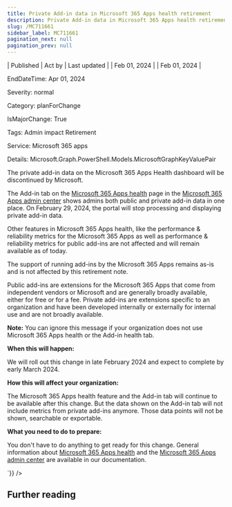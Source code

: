 ```yaml
---
title: Private Add-in data in Microsoft 365 Apps health retirement
description: Private Add-in data in Microsoft 365 Apps health retirement
slug: /MC711661
sidebar_label: MC711661
pagination_next: null
pagination_prev: null
---
```



| Published | Act by | Last updated |
| Feb 01, 2024 |  | Feb 01, 2024 |

EndDateTime: Apr 01, 2024

Severity: normal

Category: planForChange

IsMajorChange: True

Tags: Admin impact Retirement

Service: Microsoft 365 apps

Details: Microsoft.Graph.PowerShell.Models.MicrosoftGraphKeyValuePair

<div dangerouslySetInnerHTML={{__html:`
<p>The private add-in data on the Microsoft 365 Apps Health dashboard will be discontinued by Microsoft.
</p><p>The Add-in tab on the <a href="https://config.office.com/officeSettings/officeapphealth/overview" target="_blank">Microsoft 365 Apps health</a> page in the <a href="https://config.office.com" target="_blank">Microsoft 365 Apps admin center</a> shows admins both public and private add-in data in one place. On February 29, 2024, the portal will stop processing and displaying private add-in data.
</p><p>Other features in Microsoft 365 Apps health, like the performance &amp; reliability metrics for the Microsoft 365 Apps as well as performance &amp; reliability metrics for public add-ins are not affected and will remain available as of today.
</p><p>The support of running add-ins by the Microsoft 365 Apps remains as-is and is not affected by this retirement note.
</p><p>Public add-ins are extensions for the Microsoft 365 Apps that come from independent vendors or Microsoft and are generally broadly available, either for free or for a fee. Private add-ins are extensions specific to an organization and have been developed internally or externally for internal use and are not broadly available.
</p><p><b>Note:</b> You can ignore this message if your organization does not use Microsoft 365 Apps health or the Add-in health tab.
</p><p><b>When this will happen:</b>
</p><p>We will roll out this change in late February 2024 and expect to complete by early March 2024.</p><p><b>How this will affect your organization:</b>
</p><p>The Microsoft 365 Apps health feature and the Add-in tab will continue to be available after this change. But the data shown on the Add-in tab will not include metrics from private add-ins anymore. Those data points will not be shown, searchable or exportable.
</p><p><b>What you need to do to prepare:</b>
</p><p>You don't have to do anything to get ready for this change. General information about <a href="https://learn.microsoft.com/DeployOffice/admincenter/microsoft-365-apps-health" target="_blank">Microsoft 365 Apps health</a> and the <a href="https://learn.microsoft.com/deployoffice/admincenter/overview" target="_blank">Microsoft 365 Apps admin center</a> are available in our documentation.</p>
`}} />

## Further reading
